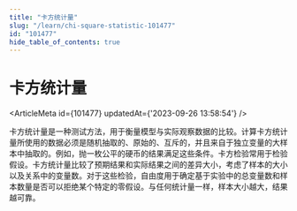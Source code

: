```yaml
---
title: "卡方统计量"
slug: "/learn/chi-square-statistic-101477"
id: "101477"
hide_table_of_contents: true
---
```



# 卡方统计量

<ArticleMeta id={101477} updatedAt={'2023-09-26 13:58:54'} />
<div className='border-solid border-b border-t-0 my-4 border-[var(--ifm-color-gray-300)]' />

卡方统计量是一种测试方法，用于衡量模型与实际观察数据的比较。计算卡方统计量所使用的数据必须是随机抽取的、原始的、互斥的，并且来自于独立变量的大样本中抽取的。例如，抛一枚公平的硬币的结果满足这些条件。卡方检验常用于检验假设。卡方统计量比较了预期结果和实际结果之间的差异大小，考虑了样本的大小以及关系中的变量数。对于这些检验，自由度用于确定基于实验中的总变量数和样本数量是否可以拒绝某个特定的零假设。与任何统计量一样，样本大小越大，结果越可靠。
